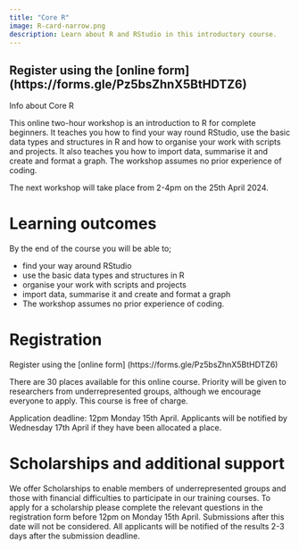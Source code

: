 ```yaml
---
title: "Core R"
image: R-card-narrow.png
description: Learn about R and RStudio in this introductory course.
---
```

::: {.callout-note appearance="tip"}

# Register using the [online form] (https://forms.gle/Pz5bsZhnX5BtHDTZ6)

:::

Info about Core R

This online two-hour workshop is an introduction to R for complete beginners. It teaches you how to find your way round RStudio, use the basic data types and structures in R and how to organise your work with scripts and projects. It also teaches you how to import data, summarise it and create and format a graph. The workshop assumes no prior experience of coding.

The next workshop will take place from 2-4pm on the 25th April 2024. 

# Learning outcomes

By the end of the course you will be able to;

-   find your way around RStudio
-   use the basic data types and structures in R
-   organise your work with scripts and projects
-   import data, summarise it and create and format a graph
-   The workshop assumes no prior experience of coding.

# Registration

Register using the [online form] (https://forms.gle/Pz5bsZhnX5BtHDTZ6)

There are 30 places available for this online course. Priority will be given to researchers from underrepresented groups, although we encourage everyone to apply. This course is free of charge.

Application deadline: 12pm Monday 15th April. Applicants will be notified by Wednesday 17th April if they have been allocated a place. 

# Scholarships and additional support

We offer Scholarships to enable members of underrepresented groups and those with financial difficulties to participate in our training courses. To apply for a scholarship please complete the relevant questions in the registration form before 12pm on Monday 15th April. Submissions after this date will not be considered. All applicants will be notified of the results 2-3 days after the submission deadline.
